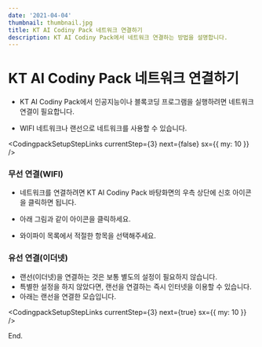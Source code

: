 ```yaml
---
date: '2021-04-04'
thumbnail: thumbnail.jpg
title: KT AI Codiny Pack 네트워크 연결하기
description: KT AI Codiny Pack에서 네트워크 연결하는 방법을 설명합니다.
---
```


# KT AI Codiny Pack 네트워크 연결하기

-   KT AI Codiny Pack에서 인공지능이나 블록코딩 프로그램을 실행하려면 네트워크 연결이 필요합니다.

-   WIFI 네트워크나 랜선으로 네트워크를 사용할 수 있습니다.

<CodingpackSetupStepLinks currentStep={3} next={false} sx={{ my: 10 }} />

### 무선 연결(WIFI)

-   네트워크를 연결하려면 KT AI Codiny Pack 바탕화면의 우측 상단에 신호 아이콘을 클릭하면 됩니다.

-   아래 그림과 같이 아이콘을 클릭하세요.

<MdxImageView src="/images/codingpack/network_topbar.png" caption="네트워크 설정 실행하기" />

-   와이파이 목록에서 적절한 항목을 선택해주세요.

<MdxImageView src="/images/codingpack/network_wifi.png" caption="WIFI 설정" />

### 유선 연결(이더넷)

-   랜선(이더넷)을 연결하는 것은 보통 별도의 설정이 필요하지 않습니다.
-   특별한 설정을 하지 않았다면, 랜선을 연결하는 즉시 인터넷을 이용할 수 있습니다.
-   아래는 랜선을 연결한 모습입니다.

<MdxImageView src="/images/codingpack/codingpack_ethernet.png" caption="KT AI Codiny Pack에 랜선 연결하기" />

<CodingpackSetupStepLinks currentStep={3} next={true} sx={{ my: 10 }} />

End.
